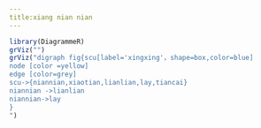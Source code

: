```yaml
---
title:xiang nian nian 
---
```

```r
library(DiagrammeR)
grViz("")
grViz("digraph fig{scu[label='xingxing'，shape=box,color=blue]
node [color =yellow]
edge [color=grey]
scu->{niannian,xiaotian,lianlian,lay,tiancai}
niannian ->lianlian
niannian->lay
}
")

```
